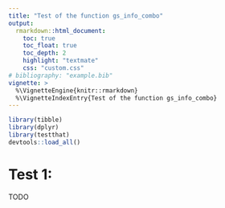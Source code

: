 ```yaml
---
title: "Test of the function gs_info_combo"
output:
  rmarkdown::html_document:
    toc: true
    toc_float: true
    toc_depth: 2
    highlight: "textmate"
    css: "custom.css"
# bibliography: "example.bib"
vignette: >
  %\VignetteEngine{knitr::rmarkdown}
  %\VignetteIndexEntry{Test of the function gs_info_combo}
---
```


```r
library(tibble)
library(dplyr)
library(testthat)
devtools::load_all()
```

# Test 1: 

TODO